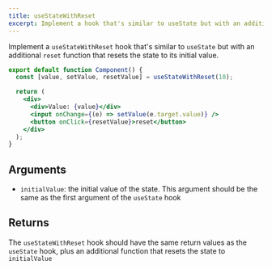 ```yaml
---
title: useStateWithReset
excerpt: Implement a hook that's similar to useState but with an additional reset function that resets the state to its initial value
---
```


Implement a `useStateWithReset` hook that's similar to `useState` but with an additional `reset` function that resets the state to its initial value.

```jsx
export default function Component() {
  const [value, setValue, resetValue] = useStateWithReset(10);

  return (
    <div>
      <div>Value: {value}</div>
      <input onChange={(e) => setValue(e.target.value)} />
      <button onClick={resetValue}>reset</button>
    </div>
  );
}
```

## Arguments

- `initialValue`: the initial value of the state. This argument should be the same as the first argument of the `useState` hook

## Returns

The `useStateWithReset` hook should have the same return values as the `useState` hook, plus an additional function that resets the state to `initialValue`
